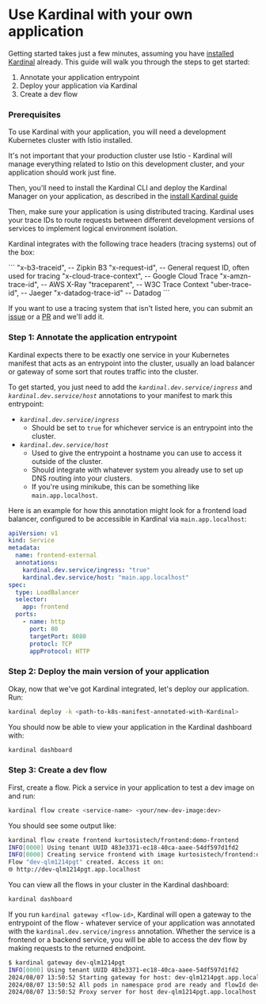 
# Use Kardinal with your own application

Getting started takes just a few minutes, assuming you have [installed Kardinal](./getting-started/install) already. This guide will walk you through the steps to get started:

1. Annotate your application entrypoint
2. Deploy your application via Kardinal
3. Create a dev flow

### Prerequisites

To use Kardinal with your application, you will need a development Kubernetes cluster with Istio installed.

It's not important that your production cluster use Istio - Kardinal will manage everything related to Istio on this development cluster, and your application should work just fine.

Then, you'll need to install the Kardinal CLI and deploy the Kardinal Manager on your application, as described in the [install Kardinal guide](./getting-started/install) 

Then, make sure your application is using distributed tracing. Kardinal uses your trace IDs to route requests between different development versions of services to implement logical environment isolation.

Kardinal integrates with the following trace headers (tracing systems) out of the box:

<Collapsible title="Supported Distributed Tracing Systems">
```
"x-b3-traceid",           -- Zipkin B3
"x-request-id",           -- General request ID, often used for tracing
"x-cloud-trace-context",  -- Google Cloud Trace
"x-amzn-trace-id",        -- AWS X-Ray
"traceparent",            -- W3C Trace Context
"uber-trace-id",          -- Jaeger
"x-datadog-trace-id"      -- Datadog
```

If you want to use a tracing system that isn't listed here, you can submit an [issue](https://github.com/kurtosis-tech/kardinal/issues) or a [PR](https://github.com/kurtosis-tech/kardinal/pulls) and we'll add it.
</Collapsible>

### Step 1: Annotate the application entrypoint

Kardinal expects there to be exactly one service in your Kubernetes manifest that acts as an entrypoint into the cluster, usually an load balancer or gateway of some sort that routes traffic into the cluster.

To get started, you just need to add the *`kardinal.dev.service/ingress`* and *`kardinal.dev.service/host`* annotations to your manifest to mark this entrypoint:

- *`kardinal.dev.service/ingress`*
  - Should be set to `true` for whichever service is an entrypoint into the cluster.
- *`kardinal.dev.service/host`*
  - Used to give the entrypoint a hostname you can use to access it outside of the cluster.
  - Should integrate with whatever system you already use to set up DNS routing into your clusters.
  - If you're using minikube, this can be something like `main.app.localhost`.

Here is an example for how this annotation might look for a frontend load balancer, configured to be accessible in Kardinal via `main.app.localhost`:

```yaml
apiVersion: v1
kind: Service
metadata:
  name: frontend-external
  annotations:
    kardinal.dev.service/ingress: "true"
    kardinal.dev.service/host: "main.app.localhost"
spec:
  type: LoadBalancer
  selector:
    app: frontend
  ports:
    - name: http
      port: 80
      targetPort: 8080
      protocl: TCP
      appProtocol: HTTP
```


### Step 2: Deploy the main version of your application

Okay, now that we've got Kardinal integrated, let's deploy our application. Run:
    
```bash
kardinal deploy -k <path-to-k8s-manifest-annotated-with-Kardinal>
```
    
You should now be able to view your application in the Kardinal dashboard with:
    
```bash
kardinal dashboard
```


### Step 3: Create a dev flow
    
First, create a flow. Pick a service in your application to test a dev image on and run:
    
```bash
kardinal flow create <service-name> <your/new-dev-image:dev>
```

You should see some output like:
```bash
kardinal flow create frontend kurtosistech/frontend:demo-frontend
INFO[0000] Using tenant UUID 483e3371-ec18-40ca-aaee-54df597d1fd2 
INFO[0000] Creating service frontend with image kurtosistech/frontend:demo-frontend in development mode... 
Flow "dev-qlm1214pgt" created. Access it on:
🌐 http://dev-qlm1214pgt.app.localhost
```

You can view all the flows in your cluster in the Kardinal dashboard:

```bash
kardinal dashboard
```    

If you run `kardinal gateway <flow-id>`, Kardinal will open a gateway to the entrypoint of the flow - whatever service of your application was annotated with the `kardinal.dev.service/ingress` annotation. Whether the service is a frontend or a backend service, you will be able to access the dev flow by making requests to the returned endpoint.
    
```bash
$ kardinal gateway dev-qlm1214pgt
INFO[0000] Using tenant UUID 483e3371-ec18-40ca-aaee-54df597d1fd2 
2024/08/07 13:50:52 Starting gateway for host: dev-qlm1214pgt.app.localhost
2024/08/07 13:50:52 All pods in namespace prod are ready and flowId dev-qlm1214pgt found
2024/08/07 13:50:52 Proxy server for host dev-qlm1214pgt.app.localhost started on http://localhost:9060
```
